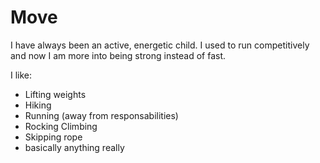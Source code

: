 # Move {#move}

 I have always been an active, energetic child. I used to run competitively and now I am more into being strong instead of fast. 
 
 
I like:

- Lifting weights
- Hiking
- Running (away from responsabilities)
- Rocking Climbing
- Skipping rope 
- basically anything really


